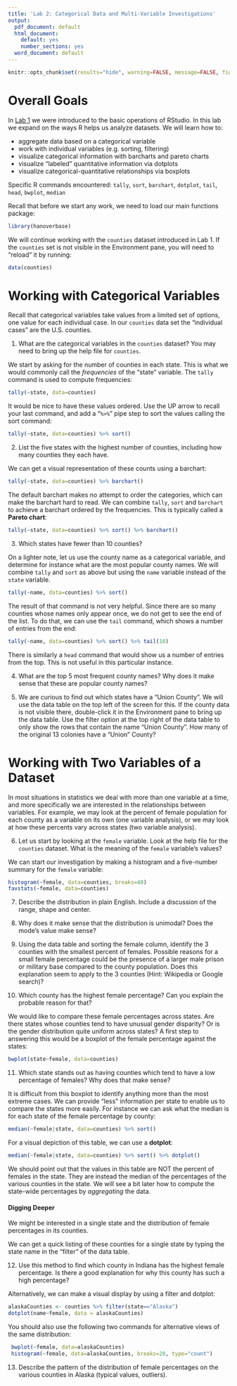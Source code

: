```yaml
---
title: 'Lab 2: Categorical Data and Multi-Variable Investigations'
output:
  pdf_document: default
  html_document:
    default: yes
    number_sections: yes
  word_document: default
---
```


```r
knitr::opts_chunk$set(results="hide", warning=FALSE, message=FALSE, fig.show="hide")
```

# Overall Goals

In [Lab 1](Lab1a.Rmd) we were introduced to the basic operations of RStudio. In this lab we expand on the ways R helps us analyze datasets. We will learn how to:

- aggregate data based on a categorical variable
- work with individual variables (e.g. sorting, filtering)
- visualize categorical information with barcharts and pareto charts
- visualize "labeled" quantitative information via dotplots
- visualize categorical-quantitative relationships via boxplots

Specific R commands encountered: `tally`, `sort`, `barchart`, `dotplot`, `tail`, `head`, `bwplot`, `median`


Recall that before we start any work, we need to load our main functions package:
```r
library(hanoverbase)
```

We will continue working with the `counties` dataset introduced in Lab 1. If the `counties` set is not visible in the Environment pane, you will need to "reload" it by running:
```r
data(counties)
```

# Working with Categorical Variables

Recall that categorical variables take values from a limited set of options, one value for each individual case. In our `counties` data set the "individual cases" are the U.S. counties.

1. What are the categorical variables in the `counties` dataset? You may need to bring up the help file for `counties`.

\vfill

We start by asking for the number of counties in each state. This is what we would commonly call the *frequencies* of the "state" variable. The `tally` command is used to compute frequencies:
```r
tally(~state, data=counties)
```
It would be nice to have these values ordered. Use the UP arrow to recall your last command, and add a "`%>%`" pipe step to sort the values calling the sort command:
```r
tally(~state, data=counties) %>% sort()
```

2. List the five states with the highest number of counties, including how many counties they each have.

\vfill
\vfill
\newpage
We can get a visual representation of these counts using a barchart:
```r
tally(~state, data=counties) %>% barchart()
```
The default barchart makes no attempt to order the categories, which can make the barchart hard to read. We can combine `tally`, `sort` and `barchart` to achieve a barchart ordered by the frequencies. This is typically called a **Pareto chart**:
```r
tally(~state, data=counties) %>% sort() %>% barchart()
```

3. Which states have fewer than 10 counties?

\vfill

On a lighter note, let us use the county name as a categorical variable, and determine for instance what are the most popular county names. We will combine `tally` and `sort` as above but using the `name` variable instead of the `state` variable.
```r
tally(~name, data=counties) %>% sort()
```
The result of that command is not very helpful. Since there are so many counties whose names only appear once, we do not get to see the end of the list. To do that, we can use the `tail` command, which shows a number of entries from the end:
```r
tally(~name, data=counties) %>% sort() %>% tail(10)
```
There is similarly a `head` command that would show us a number of entries from the top. This is not useful in this particular instance.

4. What are the top 5 most frequent county names? Why does it make sense that these are popular county names?

\vfill

5. We are curious to find out which states have a "Union County". We will use the data table on the top left of the screen for this. If the county data is not visible there, double-click it in the Environment pane to bring up the data table. Use the filter option at the top right of the data table to only show the rows that contain the name "Union County". How many of the original 13 colonies have a "Union" County?

\vfill

\newpage
# Working with Two Variables of a Dataset

In most situations in statistics we deal with more than one variable at a time, and more specifically we are interested in the relationships between variables. For example, we may look at the percent of female population for each county as a variable on its own (one variable analysis), or we may look at how these percents vary across states (two variable analysis).

6. Let us start by looking at the `female` variable. Look at the help file for the `counties` dataset. What is the meaning of the `female` variable's values?

\vfill

We can start our investigation by making a histogram and a five-number summary for the `female` variable:
```r
histogram(~female, data=counties, breaks=40)
favstats(~female, data=counties)
```

7. Describe the distribution in plain English. Include a discussion of the range, shape and center.

\vfill

8. Why does it make sense that the distribution is unimodal? Does the mode's value make sense?

\vfill
\newpage

9. Using the data table and sorting the female column, identify the 3 counties with the smallest percent of females. Possible reasons for a small female percentage could be the presence of a larger male prison or military base compared to the county population. Does this explanation seem to apply to the 3 counties (Hint: Wikipedia or Google search)?

\vfill

10. Which county has the highest female percentage? Can you explain the probable reason for that?

\vfill

We would like to compare these female percentages across states. Are there states whose counties tend to have unusual gender disparity? Or is the gender distribution quite uniform across states? A first step to answering this would be a boxplot of the female percentage against the states:
```r
bwplot(state~female, data=counties)
```

11. Which state stands out as having counties which tend to have a low percentage of females? Why does that make sense?

\vfill

It is difficult from this boxplot to identify anything more than the most extreme cases. We can provide "less" information per state to enable us to compare the states more easily. For instance we can ask what the median is for each state of the female percentage by county:
```r
median(~female|state, data=counties) %>% sort()
```

For a visual depiction of this table, we can use a **dotplot**:
```r
median(~female|state, data=counties) %>% sort() %>% dotplot()
```
We should point out that the values in this table are NOT the percent of females in the state. They are instead the median of the percentages of the various counties in the state. We will see a bit later how to compute the state-wide percentages by *aggregating* the data.

\newpage

#### Digging Deeper {-}

We might be interested in a single state and the distribution of female percentages in its counties.

We can get a quick listing of these counties for a single state by typing the state name in the "filter" of the data table.

12. Use this method to find which county in Indiana has the highest female percentage. Is there a good explanation for why this county has such a high percentage?

\vfill

Alternatively, we can make a visual display by using a filter and dotplot:
```r
alaskaCounties <- counties %>% filter(state=="Alaska")
dotplot(name~female, data = alaskaCounties)
```

You should also use the following two commands for alternative views of the same distribution:
```r
 bwplot(~female, data=alaskaCounties)
 histogram(~female, data=alaskaCounties, breaks=20, type="count")
```

13. Describe the pattern of the distribution of female percentages on the various counties in Alaska (typical values, outliers).

\vfill

\newpage
